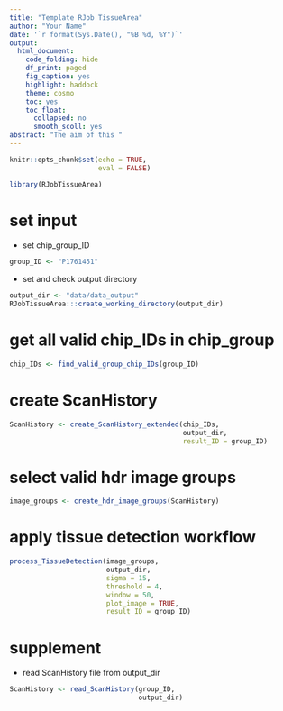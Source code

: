```yaml
---
title: "Template RJob TissueArea"
author: "Your Name"
date: '`r format(Sys.Date(), "%B %d, %Y")`'
output:
  html_document:
    code_folding: hide
    df_print: paged
    fig_caption: yes
    highlight: haddock
    theme: cosmo
    toc: yes
    toc_float:
      collapsed: no
      smooth_scoll: yes
abstract: "The aim of this "
---
```


```r
knitr::opts_chunk$set(echo = TRUE,
                      eval = FALSE)

library(RJobTissueArea)
```

# set input

- set chip_group_ID

```r
group_ID <- "P1761451"
```

- set and check output directory

```r
output_dir <- "data/data_output"
RJobTissueArea:::create_working_directory(output_dir)
```

# get all valid chip_IDs in chip_group 

```r
chip_IDs <- find_valid_group_chip_IDs(group_ID)
```

# create ScanHistory

```r
ScanHistory <- create_ScanHistory_extended(chip_IDs,
                                           output_dir,
                                           result_ID = group_ID)
```

# select valid hdr image groups

```r
image_groups <- create_hdr_image_groups(ScanHistory)
```

# apply tissue detection workflow

```r
process_TissueDetection(image_groups,
                        output_dir,
                        sigma = 15,
                        threshold = 4,
                        window = 50,
                        plot_image = TRUE,
                        result_ID = group_ID)
```

# supplement

- read ScanHistory file from output_dir

```r
ScanHistory <- read_ScanHistory(group_ID,
                                output_dir)
```

